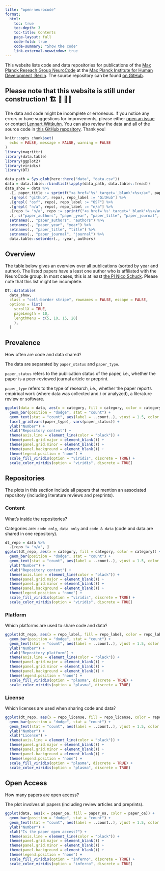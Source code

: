 ```yaml
---
title: "open-neurocode"
format: 
  html:
    toc: true
    toc-depth: 3
    toc-title: Contents
    page-layout: full
    code-fold: true
    code-summary: "Show the code"
    link-external-newwindow: true
---
```


This website lists code and data repositories for publications of the [Max Planck Reseach Group NeuroCode](https://www.mpib-berlin.mpg.de/research/research-groups/mprg-neurocode) at the [Max Planck Institute for Human Development, Berlin](https://www.mpib-berlin.mpg.de/en).
The source repository can be found [on GitHub](https://github.com/lnnrtwttkhn/open-neurocode).

::: {.callout-warning}
## Please note that this website is still under construction! 🏗 🚧 👷‍♂️
The data and code might be incomplete or erroneous.
If you notice any errors or have suggestions for improvements, please either [open an issue](https://github.com/lnnrtwttkhn/open-neurocode/issues/new) or contact [Lennart Wittkuhn](mailto:wittkuhn@mpib-berlin.mpg.de).
You can also review the data and all of the source code in [this GitHub repository](https://github.com/lnnrtwttkhn/open-neurocode).
Thank you!
:::

```r
knitr::opts_chunk$set(
  echo = FALSE, message = FALSE, warning = FALSE
)
library(magrittr)
library(data.table)
library(ggplot2)
library(viridis)
library(DT)
```

```r
data_path = Sys.glob(here::here("data", "data.csv"))
data = data.table::rbindlist(lapply(data_path, data.table::fread))
data_show = data %>%
  .[, paper_title := sprintf("<a href='%s' target='_blank'>%s</a>", paper_doi, paper_title)] %>%
  .[grepl( "github", repo), repo_label := "GitHub"] %>%
  .[grepl( "osf", repo), repo_label := "OSF"] %>%
  .[grepl( "n/a", repo), repo_label := "n/a"] %>%
  .[repo != "n/a", repo := sprintf("<a href='%s' target='_blank'>%s</a>", repo, repo_label)] %>%
  .[, c("paper_authors", "paper_year", "paper_title", "paper_journal", "repo", "category")] %>%
  setnames(., "paper_authors", "authors") %>%
  setnames(., "paper_year", "year") %>%
  setnames(., "paper_title", "title") %>%
  setnames(., "paper_journal", "journal") %>%
  data.table::setorder(., -year, authors)
```

## Overview

The table below gives an overview over all publications (sorted by year and author).
The listed papers have a least one author who is affiliated with the NeuroCode group.
In most cases, this is at least [the PI Nico Schuck](https://www.mpib-berlin.mpg.de/staff/nicolas-schuck).
Please note that this list might be incomplete.

```r
DT::datatable(
  data_show,
  class = "cell-border stripe", rownames = FALSE, escape = FALSE,
  options = list(
    scrollX = TRUE,
    pageLength = 10,
    lengthMenu = c(5, 10, 15, 20)
    ),
  ) 
```

## Prevalence

How often are code and data shared?

The data are separated by `paper_status` and `paper_type`.

`paper_status` refers to the publication status of the paper, i.e., whether the paper is a peer-reviewed journal article or preprint.

`paper_type` refers to the type of research, i.e., whether the paper reports empirical work (where data was collected and / or analyzed), a literature review or software.

```r
ggplot(data = data, aes(x = category, fill = category, color = category)) +
  geom_bar(position = "dodge", stat = "count") +
  geom_text(stat = "count", aes(label = ..count..), vjust = 1.5, color = "white") +
  facet_grid(vars(paper_type), vars(paper_status)) +
  ylab("Number") +
  xlab("Repository content") +
  theme(axis.line = element_line(color = "black")) +
  theme(panel.grid.major = element_blank()) +
  theme(panel.grid.minor = element_blank()) +
  theme(panel.background = element_blank()) +
  theme(legend.position = "none") +
  scale_fill_viridis(option = "viridis", discrete = TRUE) +
  scale_color_viridis(option = "viridis", discrete = TRUE)
```

## Repositories

The plots in this section include all papers that mention an associated repository (including literature reviews and preprints).

### Content

What's inside the repositories?

Categories are: `code only`, `data only` and `code & data` (code and data are shared in one repository).

```r
dt_repo = data %>%
  .[repo != "n/a", ]
ggplot(dt_repo, aes(x = category, fill = category, color = category)) +
  geom_bar(position = "dodge", stat = "count") +
  geom_text(stat = "count", aes(label = ..count..), vjust = 1.5, color = "white") +
  ylab("Number") +
  xlab("Repository content") +
  theme(axis.line = element_line(color = "black")) +
  theme(panel.grid.major = element_blank()) +
  theme(panel.grid.minor = element_blank()) +
  theme(panel.background = element_blank()) +
  theme(legend.position = "none") +
  scale_fill_viridis(option = "viridis", discrete = TRUE) +
  scale_color_viridis(option = "viridis", discrete = TRUE)
```

### Platform

Which platforms are used to share code and data?

```r
ggplot(dt_repo, aes(x = repo_label, fill = repo_label, color = repo_label)) +
  geom_bar(position = "dodge", stat = "count") +
  geom_text(stat = "count", aes(label = ..count..), vjust = 1.5, color = "white") +
  ylab("Number") +
  xlab("Repository platform") +
  theme(axis.line = element_line(color = "black")) +
  theme(panel.grid.major = element_blank()) +
  theme(panel.grid.minor = element_blank()) +
  theme(panel.background = element_blank()) +
  theme(legend.position = "none") +
  scale_fill_viridis(option = "plasma", discrete = TRUE) +
  scale_color_viridis(option = "plasma", discrete = TRUE)
```

### License

Which licenses are used when sharing code and data?

```r
ggplot(dt_repo, aes(x = repo_license, fill = repo_license, color = repo_license)) +
  geom_bar(position = "dodge", stat = "count") +
  geom_text(stat = "count", aes(label = ..count..), vjust = 1.5, color = "white") +
  ylab("Number") +
  xlab("License") +
  theme(axis.line = element_line(color = "black")) +
  theme(panel.grid.major = element_blank()) +
  theme(panel.grid.minor = element_blank()) +
  theme(panel.background = element_blank()) +
  theme(legend.position = "none") +
  scale_fill_viridis(option = "plasma", discrete = TRUE) +
  scale_color_viridis(option = "plasma", discrete = TRUE)
```

## Open Access

How many papers are open access?

The plot involves all papers (including review articles and preprints).

```r
ggplot(data, aes(x = paper_oa, fill = paper_oa, color = paper_oa)) +
  geom_bar(position = "dodge", stat = "count") +
  geom_text(stat = "count", aes(label = ..count..), vjust = 1.5, color = "white") +
  ylab("Number") +
  xlab("Is the paper open access?") +
  theme(axis.line = element_line(color = "black")) +
  theme(panel.grid.major = element_blank()) +
  theme(panel.grid.minor = element_blank()) +
  theme(panel.background = element_blank()) +
  theme(legend.position = "none") +
  scale_fill_viridis(option = "inferno", discrete = TRUE) +
  scale_color_viridis(option = "inferno", discrete = TRUE)
```
